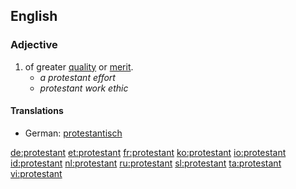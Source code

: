 {{see|Protestant}}
==English==

===Adjective===
{{en-adj}}

# of greater [[quality]] or [[merit]].
#*''a protestant effort''
#*''protestant work ethic''

====Translations====
{{top}}
{{mid}}
* German: [[protestantisch]]
{{bottom}}

[[de:protestant]]
[[et:protestant]]
[[fr:protestant]]
[[ko:protestant]]
[[io:protestant]]
[[id:protestant]]
[[nl:protestant]]
[[ru:protestant]]
[[sl:protestant]]
[[ta:protestant]]
[[vi:protestant]]
